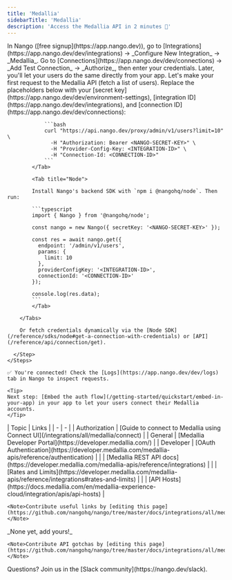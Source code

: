 ```yaml
---
title: 'Medallia'
sidebarTitle: 'Medallia'
description: 'Access the Medallia API in 2 minutes 💨'
---
```


<Tabs>
  <Tab title="🚀 Quickstart">
    <Steps>
      <Step title="Create an integration">
        In Nango ([free signup](https://app.nango.dev)), go to [Integrations](https://app.nango.dev/dev/integrations) -> _Configure New Integration_ -> _Medallia_.
      </Step>
      <Step title="Authorize Medallia">
        Go to [Connections](https://app.nango.dev/dev/connections) -> _Add Test Connection_ -> _Authorize_, then enter your credentials. Later, you'll let your users do the same directly from your app.
      </Step>
      <Step title="Call the Medallia API">
        Let's make your first request to the Medallia API (fetch a list of users). Replace the placeholders below with your [secret key](https://app.nango.dev/dev/environment-settings), [integration ID](https://app.nango.dev/dev/integrations), and [connection ID](https://app.nango.dev/dev/connections):
        <Tabs>
            <Tab title="cURL">

                ```bash
                curl "https://api.nango.dev/proxy/admin/v1/users?limit=10" \
                  -H "Authorization: Bearer <NANGO-SECRET-KEY>" \
                  -H "Provider-Config-Key: <INTEGRATION-ID>" \
                  -H "Connection-Id: <CONNECTION-ID>"
                ```
            </Tab>

            <Tab title="Node">

            Install Nango's backend SDK with `npm i @nangohq/node`. Then run:

            ```typescript
            import { Nango } from '@nangohq/node';

            const nango = new Nango({ secretKey: '<NANGO-SECRET-KEY>' });

            const res = await nango.get({
              endpoint: '/admin/v1/users',
              params: {
                limit: 10
              },
              providerConfigKey: '<INTEGRATION-ID>',
              connectionId: '<CONNECTION-ID>'
            });

            console.log(res.data);
            ```
            </Tab>

        </Tabs>

        Or fetch credentials dynamically via the [Node SDK](/reference/sdks/node#get-a-connection-with-credentials) or [API](/reference/api/connection/get).

      </Step>
    </Steps>

    ✅ You're connected! Check the [Logs](https://app.nango.dev/dev/logs) tab in Nango to inspect requests.

    <Tip>
    Next step: [Embed the auth flow](/getting-started/quickstart/embed-in-your-app) in your app to let your users connect their Medallia accounts.
    </Tip>
  </Tab>
  <Tab title="🔗 Useful links">
    | Topic | Links |
    | - | - |
    | Authorization | [Guide to connect to Medallia using Connect UI](/integrations/all/medallia/connect) |
    | General | [Medallia Developer Portal](https://developer.medallia.com/) |
    | Developer | [OAuth Authentication](https://developer.medallia.com/medallia-apis/reference/authentication) |
    | | [Medallia REST API docs](https://developer.medallia.com/medallia-apis/reference/integrations) |
    | | [Rates and Limits](https://developer.medallia.com/medallia-apis/reference/integrations#rates-and-limits) |
    | | [API Hosts](https://docs.medallia.com/en/medallia-experience-cloud/integration/apis/api-hosts) |

    <Note>Contribute useful links by [editing this page](https://github.com/nangohq/nango/tree/master/docs/integrations/all/medallia.mdx)</Note>
  </Tab>
  <Tab title="🚨 API gotchas">
    _None yet, add yours!_

    <Note>Contribute API gotchas by [editing this page](https://github.com/nangohq/nango/tree/master/docs/integrations/all/medallia.mdx)</Note>
  </Tab>
</Tabs>

<Info>
    Questions? Join us in the [Slack community](https://nango.dev/slack).
</Info>
